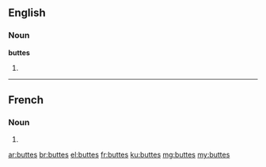 ==English==

===Noun===
'''buttes'''

# {{plural of|butte}}

----

==French==

===Noun===
{{head|fr|plural}} {{f-p}}

# {{plural of|butte|lang=fr}}

[[ar:buttes]]
[[br:buttes]]
[[el:buttes]]
[[fr:buttes]]
[[ku:buttes]]
[[mg:buttes]]
[[my:buttes]]
